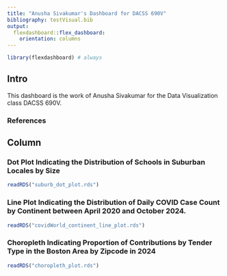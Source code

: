 ```yaml
---
title: "Anusha Sivakumar's Dashboard for DACSS 690V"
bibliography: testVisual.bib
output: 
  flexdashboard::flex_dashboard:
    orientation: columns
---
```


```r
library(flexdashboard) # always
```

## Intro {.sidebar}

This dashboard is the work of Anusha Sivakumar for the Data Visualization class DACSS 690V.

### References

::: {#refs}
:::

## Column {data-width="450"}

### Dot Plot Indicating the Distribution of Schools in Suburban Locales by Size

```r
readRDS("suburb_dot_plot.rds")
```

### Line Plot Indicating the Distribution of Daily COVID Case Count by Continent between April 2020 and October 2024.

```r
readRDS("covidWorld_continent_line_plot.rds")
```

### Choropleth Indicating Proportion of Contributions by Tender Type in the Boston Area by Zipcode in 2024

```r
readRDS("choropleth_plot.rds")
```

